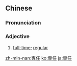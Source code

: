 ==Chinese==
{{zh-forms|s=专任}}

===Pronunciation===
{{zh-pron
|m=zhuānrèn
|c=zyun1 jam6
|mn=qz,tp,xm:choan-līm/kh,zz:choan-jīm
|cat=adj
}}

===Adjective===
{{zh-adj}}

# [[full-time]]; [[regular]]

[[zh-min-nan:專任]]
[[ko:專任]]
[[ja:專任]]